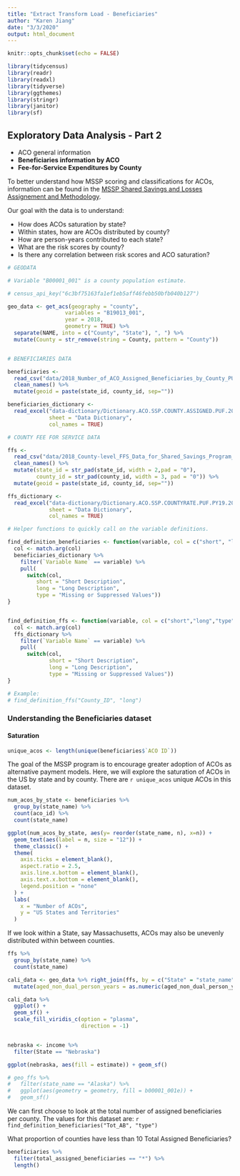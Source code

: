 ```yaml
---
title: "Extract Transform Load - Beneficiaries"
author: "Karen Jiang"
date: "3/3/2020"
output: html_document
---
```


```r
knitr::opts_chunk$set(echo = FALSE)

library(tidycensus)
library(readr)
library(readxl)
library(tidyverse)
library(ggthemes)
library(stringr)
library(janitor)
library(sf)
```

## Exploratory Data Analysis - Part 2

* ACO general information
* **Beneficiaries information by ACO**
* **Fee-for-Service Expenditures by County**

To better understand how MSSP scoring and classifications for ACOs, information can be found in the  [MSSP Shared Savings and Losses Assignement and Methodology ]("https://www.cms.gov/Medicare/Medicare-Fee-for-Service-Payment/sharedsavingsprogram/Downloads/Shared-Savings-Losses-Assignment-Spec-V7.pdf").


Our goal with the data is to understand:

- How does ACOs saturation by state?
- Within states, how are ACOs distributed by county?
- How are person-years contributed to each state?
- What are the risk scores by county?
- Is there any correlation between risk scores and ACO saturation?

```r

# GEODATA

# Variable "B00001_001" is a county population estimate.

# census_api_key("6c3bf75163fa1ef1eb5aff46febb50bfb040b127")

geo_data <- get_acs(geography = "county",
                  variables = "B19013_001", 
                  year = 2018,
                  geometry = TRUE) %>%
  separate(NAME, into = c("County", "State"), ", ") %>%
  mutate(County = str_remove(string = County, pattern = "County"))


# BENEFICIARIES DATA

beneficiaries <- 
  read_csv("data/2018_Number_of_ACO_Assigned_Beneficiaries_by_County_PUF.csv") %>%
  clean_names() %>%
  mutate(geoid = paste(state_id, county_id, sep=""))

beneficiaries_dictionary <-
  read_excel("data-dictionary/Dictionary.ACO.SSP.COUNTY.ASSIGNED.PUF.2018.xlsx",
             sheet = "Data Dictionary",
             col_names = TRUE)

# COUNTY FEE FOR SERVICE DATA

ffs <- 
  read_csv("data/2018_County-level_FFS_Data_for_Shared_Savings_Program_Benchmark_PUF.csv") %>%
  clean_names() %>%
  mutate(state_id = str_pad(state_id, width = 2,pad = "0"),
         county_id = str_pad(county_id, width = 3, pad = "0")) %>%
  mutate(geoid = paste(state_id, county_id, sep=""))

ffs_dictionary <-
  read_excel("data-dictionary/Dictionary.ACO.SSP.COUNTYRATE.PUF.PY19.2018.xlsx",
             sheet = "Data Dictionary",
             col_names = TRUE)

```

```r

# Helper functions to quickly call on the variable definitions.

find_definition_beneficiaries <- function(variable, col = c("short", "long", "type")) {
  col <- match.arg(col)
  beneficiaries_dictionary %>%
    filter(`Variable Name` == variable) %>%
    pull(
      switch(col,
         short = "Short Description",
         long = "Long Description",
         type = "Missing or Suppressed Values"))
}


find_definition_ffs <- function(variable, col = c("short","long","type")) {
  col <- match.arg(col)
  ffs_dictionary %>%
    filter(`Variable Name` == variable) %>%
    pull(
      switch(col,
             short = "Short Description",
             long = "Long Description",
             type = "Missing or Suppressed Values"))
}

# Example: 
# find_definition_ffs("County_ID", "long")
```


### Understanding the Beneficiaries dataset

#### Saturation

```r
unique_acos <- length(unique(beneficiaries$`ACO ID`))
```
The goal of the MSSP program is to encourage greater adoption of ACOs as alternative payment models. Here, we will explore the saturation of ACOs in the US by state and by county. There are `r unique_acos` unique ACOs in this dataset. 

```r
num_acos_by_state <- beneficiaries %>% 
  group_by(state_name) %>%
  count(aco_id) %>%
  count(state_name)

ggplot(num_acos_by_state, aes(y= reorder(state_name, n), x=n)) + 
  geom_text(aes(label = n, size = "12")) + 
  theme_classic() +
  theme(
    axis.ticks = element_blank(),
    aspect.ratio = 2.5,
    axis.line.x.bottom = element_blank(),
    axis.text.x.bottom = element_blank(),
    legend.position = "none"
  ) +
  labs(
    x = "Number of ACOs",
    y = "US States and Territories"
  )

```
If we look within a State, say Massachusetts, ACOs may also be unevenly distributed within between counties.

```r

ffs %>%
  group_by(state_name) %>%
  count(state_name)

cali_data <- geo_data %>% right_join(ffs, by = c("State" = "state_name", "County" = "county_name")) %>% filter(State == "California") %>%
  mutate(aged_non_dual_person_years = as.numeric(aged_non_dual_person_years))

cali_data %>%
  ggplot() +
  geom_sf() +
  scale_fill_viridis_c(option = "plasma",
                       direction = -1)


nebraska <- income %>%
  filter(State == "Nebraska")

ggplot(nebraska, aes(fill = estimate)) + geom_sf()

# geo_ffs %>% 
#   filter(state_name == "Alaska") %>%
#   ggplot(aes(geometry = geometry, fill = b00001_001e)) +
#   geom_sf()
```


We can first choose to look at the total number of assigned beneficiaries per county. The values for this dataset are: `r find_definition_beneficiaries("Tot_AB", "type")`

What proportion of counties have less than 10 Total Assigned Beneficiaries? 
```r
beneficiaries %>%
  filter(total_assigned_beneficiaries == "*") %>%
  length()
```

